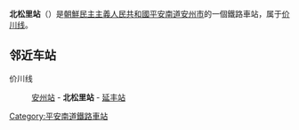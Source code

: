 {{unreferenced|time=2015-01-13T14:29:28+00:00}}
{{朝鮮半島車站資訊
|公司色 = blue
|文字色 = 
|站名 = 北松里站
|圖片 = 
|pxl = 
|圖片說明 =
|前一站 = [[安州站|安州]]
|前一站距離 = 4.7
|後一站距離 = 5.2
|後一站 = [[延丰站|延丰]]
|所屬路線 = [[价川线|价川线]]
|距離 = 11.1
|起點站 = [[新安州青年站|新安州青年]]
|諺文 = 북송리역
|朝鮮漢字 = 北松里驛
|文觀部式 = 
|馬-賴式 = Puksong-ri-yŏk
|副站名 = 
|車站編號 = 
|停站路線數 = 
|所屬公司 = [[朝鮮民主主義人民共和國鐵道省|朝鮮民主主義人民共和國鐵道省]]
|所在地 =[[平安南道|平安南道]][[安州市|安州市]]
|車站構造 = 地面车站
|月台配置 = 
|啟用年月日 =
|廢站年月日 = 
|上下車人次 = 
|統計年度 = 
|轉車 = 
|備註 = 
|全寬備註 = 
}}

'''北松里站'''（{{lang-ko|북송리역}}）是[[朝鮮民主主義人民共和國|朝鮮民主主義人民共和國]][[平安南道|平安南道]][[安州市|安州市]]的一個鐵路車站，属于[[价川线|价川线]]。

==邻近车站==
价川线
:[[安州站|安州站]] - '''北松里站''' - [[延丰站|延丰站]]

{{朝鲜铁路小作品}}

{{价川线}}

[[Category:平安南道鐵路車站|Category:平安南道鐵路車站]]